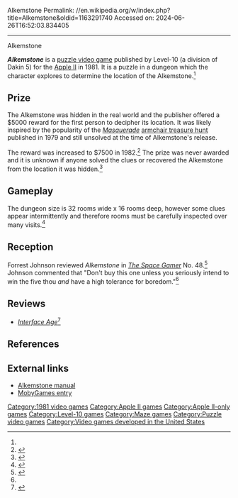 Alkemstone
Permalink: //en.wikipedia.org/w/index.php?title=Alkemstone&oldid=1163291740
Accessed on: 2024-06-26T16:52:03.834405



------
Alkemstone
{{Short description|1981 video game}}
{{Infobox video game
| collapsible = 
| state = 
| italic title = 
| title = Alkemstone
| image = Alkemstone.jpg
| alt = 
| caption = 
| developer = 
| publisher = Level-10
| series = 
| engine = 
| platforms = [[Apple II]]
| released = 1981
| genre = [[Puzzle video game|Puzzle]]
| modes = 
}}

'''''Alkemstone''''' is a [[puzzle video game]] published by Level-10 (a division of Dakin 5) for the [[Apple II]] in 1981. It is a puzzle in a dungeon which the character explores to determine the location of the Alkemstone.<ref name="SG"/>

==Prize==
The Alkemstone was hidden in the real world and the publisher offered a $5000 reward for the first person to decipher its location. It was likely inspired by the popularity of the ''[[Masquerade_(book)|Masquerade]]'' [[armchair treasure hunt]] published in 1979 and still unsolved at the time of Alkemstone's release.

The reward was increased to $7500 in 1982.<ref>{{cite web | url=https://archive.org/details/CreativeComputing1982-09/page/n11/mode/2up | title=Creative Computing Magazine 1982-09 | date=September 1982 }}</ref> The prize was never awarded and it is unknown if anyone solved the clues or recovered the Alkemstone from the location it was hidden.<ref>{{cite web |last1=Hubbard |first1=Reed |title=Alkemstone |url=https://www.mocagh.org/loadpage.php?getgame=alkemstone |website=Museum of Computer Adventure Game History |accessdate=23 April 2020}}</ref>

==Gameplay==
The dungeon size is 32 rooms wide x 16 rooms deep, however some clues appear intermittently and therefore rooms must be carefully inspected over many visits.<ref>{{cite web |last1=Dyer |first1=Jason |title=Alkemstone |url=https://bluerenga.blog/tag/alkemstone/?order=ASC |website=All the Adventures Project |accessdate=23 April 2020}}</ref>

==Reception==
Forrest Johnson reviewed ''Alkemstone'' in ''[[The Space Gamer]]'' No. 48.<ref name="SG">{{cite journal|last= Johnson |first= Forrest |date=February 1982 |title=Capsule Reviews|journal=[[The Space Gamer]]|publisher=[[Steve Jackson Games]]|issue=48|pages=36}}</ref> Johnson commented that "Don't buy this one unless you seriously intend to win the five thou ''and'' have a high tolerance for boredom."<ref name="SG"/>

==Reviews==
*''[[Interface Age]]''<ref>{{cite web | url=https://archive.org/details/Interface_Age_Vol_7_Issue_5_1982-05_Interface_Age_US/page/n23/mode/2up | title=Interface Age - Vol 7 Issue 5 (1982-05)(Interface Age)(US) | date=May 1982 }}</ref>

==References==
{{reflist}}

==External links==
*[https://archive.org/details/GAMEman-ALKEM_STONE Alkemstone manual]
*[https://www.mobygames.com/game/alkemstone MobyGames entry]

[[Category:1981 video games]]
[[Category:Apple II games]]
[[Category:Apple II-only games]]
[[Category:Level-10 games]]
[[Category:Maze games]]
[[Category:Puzzle video games]]
[[Category:Video games developed in the United States]]